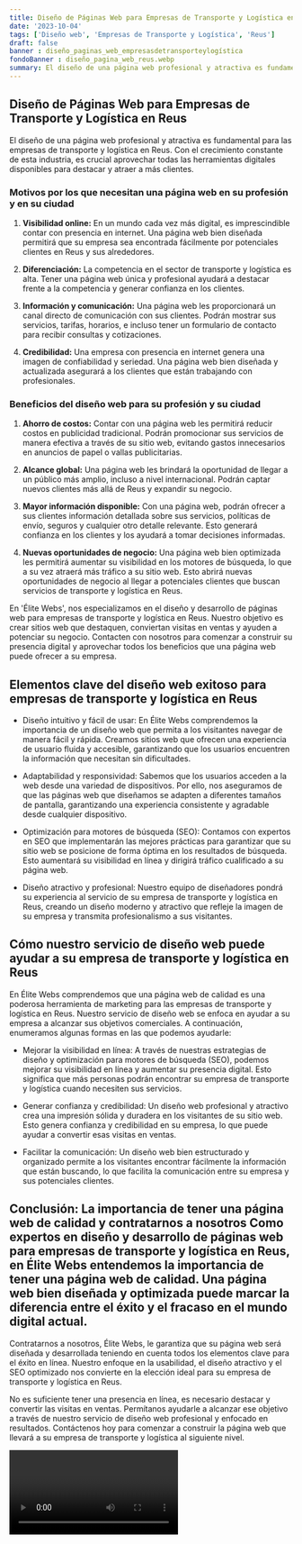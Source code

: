```yaml
---
title: Diseño de Páginas Web para Empresas de Transporte y Logística en Reus
date: '2023-10-04'
tags: ['Diseño web', 'Empresas de Transporte y Logística', 'Reus']
draft: false
banner : diseño_paginas_web_empresasdetransporteylogística
fondoBanner : diseño_pagina_web_reus.webp
summary: El diseño de una página web profesional y atractiva es fundamental para las empresas de transporte y logística en Reus. Con el crecimiento constante de esta industria, es crucial aprovechar todas las herramientas digitales disponibles para destacar y atraer a más clientes.
---
```


## Diseño de Páginas Web para Empresas de Transporte y Logística en Reus

El diseño de una página web profesional y atractiva es fundamental para las empresas de transporte y logística en Reus. Con el crecimiento constante de esta industria, es crucial aprovechar todas las herramientas digitales disponibles para destacar y atraer a más clientes.

### Motivos por los que necesitan una página web en su profesión y en su ciudad

1. **Visibilidad online:** En un mundo cada vez más digital, es imprescindible contar con presencia en internet. Una página web bien diseñada permitirá que su empresa sea encontrada fácilmente por potenciales clientes en Reus y sus alrededores.

2. **Diferenciación:** La competencia en el sector de transporte y logística es alta. Tener una página web única y profesional ayudará a destacar frente a la competencia y generar confianza en los clientes.

3. **Información y comunicación:** Una página web les proporcionará un canal directo de comunicación con sus clientes. Podrán mostrar sus servicios, tarifas, horarios, e incluso tener un formulario de contacto para recibir consultas y cotizaciones.

4. **Credibilidad:** Una empresa con presencia en internet genera una imagen de confiabilidad y seriedad. Una página web bien diseñada y actualizada asegurará a los clientes que están trabajando con profesionales.

### Beneficios del diseño web para su profesión y su ciudad

1. **Ahorro de costos:** Contar con una página web les permitirá reducir costos en publicidad tradicional. Podrán promocionar sus servicios de manera efectiva a través de su sitio web, evitando gastos innecesarios en anuncios de papel o vallas publicitarias.

2. **Alcance global:** Una página web les brindará la oportunidad de llegar a un público más amplio, incluso a nivel internacional. Podrán captar nuevos clientes más allá de Reus y expandir su negocio.

3. **Mayor información disponible:** Con una página web, podrán ofrecer a sus clientes información detallada sobre sus servicios, políticas de envío, seguros y cualquier otro detalle relevante. Esto generará confianza en los clientes y los ayudará a tomar decisiones informadas.

4. **Nuevas oportunidades de negocio:** Una página web bien optimizada les permitirá aumentar su visibilidad en los motores de búsqueda, lo que a su vez atraerá más tráfico a su sitio web. Esto abrirá nuevas oportunidades de negocio al llegar a potenciales clientes que buscan servicios de transporte y logística en Reus.

En 'Élite Webs', nos especializamos en el diseño y desarrollo de páginas web para empresas de transporte y logística en Reus. Nuestro objetivo es crear sitios web que destaquen, conviertan visitas en ventas y ayuden a potenciar su negocio. Contacten con nosotros para comenzar a construir su presencia digital y aprovechar todos los beneficios que una página web puede ofrecer a su empresa.

<GifSeo />

<Cta />

## Elementos clave del diseño web exitoso para empresas de transporte y logística en Reus

- Diseño intuitivo y fácil de usar: En Élite Webs comprendemos la importancia de un diseño web que permita a los visitantes navegar de manera fácil y rápida. Creamos sitios web que ofrecen una experiencia de usuario fluida y accesible, garantizando que los usuarios encuentren la información que necesitan sin dificultades.

- Adaptabilidad y responsividad: Sabemos que los usuarios acceden a la web desde una variedad de dispositivos. Por ello, nos aseguramos de que las páginas web que diseñamos se adapten a diferentes tamaños de pantalla, garantizando una experiencia consistente y agradable desde cualquier dispositivo.

- Optimización para motores de búsqueda (SEO): Contamos con expertos en SEO que implementarán las mejores prácticas para garantizar que su sitio web se posicione de forma óptima en los resultados de búsqueda. Esto aumentará su visibilidad en línea y dirigirá tráfico cualificado a su página web.

- Diseño atractivo y profesional: Nuestro equipo de diseñadores pondrá su experiencia al servicio de su empresa de transporte y logística en Reus, creando un diseño moderno y atractivo que refleje la imagen de su empresa y transmita profesionalismo a sus visitantes.

## Cómo nuestro servicio de diseño web puede ayudar a su empresa de transporte y logística en Reus

En Élite Webs comprendemos que una página web de calidad es una poderosa herramienta de marketing para las empresas de transporte y logística en Reus. Nuestro servicio de diseño web se enfoca en ayudar a su empresa a alcanzar sus objetivos comerciales. A continuación, enumeramos algunas formas en las que podemos ayudarle:

- Mejorar la visibilidad en línea: A través de nuestras estrategias de diseño y optimización para motores de búsqueda (SEO), podemos mejorar su visibilidad en línea y aumentar su presencia digital. Esto significa que más personas podrán encontrar su empresa de transporte y logística cuando necesiten sus servicios.

- Generar confianza y credibilidad: Un diseño web profesional y atractivo crea una impresión sólida y duradera en los visitantes de su sitio web. Esto genera confianza y credibilidad en su empresa, lo que puede ayudar a convertir esas visitas en ventas.

- Facilitar la comunicación: Un diseño web bien estructurado y organizado permite a los visitantes encontrar fácilmente la información que están buscando, lo que facilita la comunicación entre su empresa y sus potenciales clientes.

## Conclusión: La importancia de tener una página web de calidad y contratarnos a nosotros Como expertos en diseño y desarrollo de páginas web para empresas de transporte y logística en Reus, en Élite Webs entendemos la importancia de tener una página web de calidad. Una página web bien diseñada y optimizada puede marcar la diferencia entre el éxito y el fracaso en el mundo digital actual.

Contratarnos a nosotros, Élite Webs, le garantiza que su página web será diseñada y desarrollada teniendo en cuenta todos los elementos clave para el éxito en línea. Nuestro enfoque en la usabilidad, el diseño atractivo y el SEO optimizado nos convierte en la elección ideal para su empresa de transporte y logística en Reus.

No es suficiente tener una presencia en línea, es necesario destacar y convertir las visitas en ventas. Permítanos ayudarle a alcanzar ese objetivo a través de nuestro servicio de diseño web profesional y enfocado en resultados. Contáctenos hoy para comenzar a construir la página web que llevará a su empresa de transporte y logística al siguiente nivel.

<Video />

<CtaBot job='Empresas de Transporte y Logística' city='Reus'/>

<Gmaps query='Reus+españa+maps' />